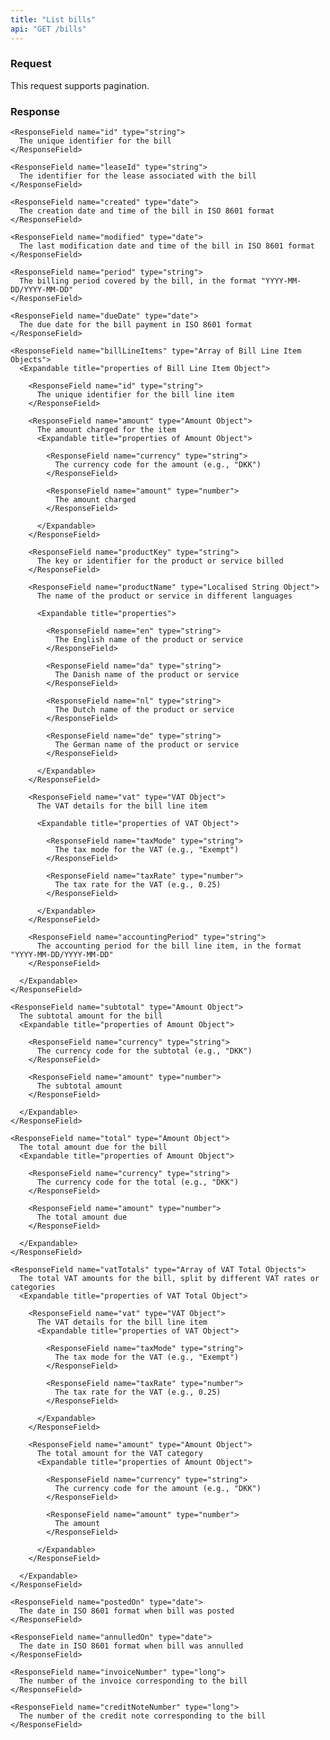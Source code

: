 ```yaml
---
title: "List bills"
api: "GET /bills"
---
```


### Request

This request supports pagination.

### Response

<ResponseField name="bills" type="array">
  <Expandable>

    <ResponseField name="id" type="string">
      The unique identifier for the bill
    </ResponseField>

    <ResponseField name="leaseId" type="string">
      The identifier for the lease associated with the bill
    </ResponseField>

    <ResponseField name="created" type="date">
      The creation date and time of the bill in ISO 8601 format
    </ResponseField>

    <ResponseField name="modified" type="date">
      The last modification date and time of the bill in ISO 8601 format
    </ResponseField>

    <ResponseField name="period" type="string">
      The billing period covered by the bill, in the format "YYYY-MM-DD/YYYY-MM-DD"
    </ResponseField>

    <ResponseField name="dueDate" type="date">
      The due date for the bill payment in ISO 8601 format
    </ResponseField>

    <ResponseField name="billLineItems" type="Array of Bill Line Item Objects">
      <Expandable title="properties of Bill Line Item Object">

        <ResponseField name="id" type="string">
          The unique identifier for the bill line item
        </ResponseField>

        <ResponseField name="amount" type="Amount Object">
          The amount charged for the item
          <Expandable title="properties of Amount Object">

            <ResponseField name="currency" type="string">
              The currency code for the amount (e.g., "DKK")
            </ResponseField>

            <ResponseField name="amount" type="number">
              The amount charged
            </ResponseField>

          </Expandable>
        </ResponseField>

        <ResponseField name="productKey" type="string">
          The key or identifier for the product or service billed
        </ResponseField>

        <ResponseField name="productName" type="Localised String Object">
          The name of the product or service in different languages

          <Expandable title="properties">

            <ResponseField name="en" type="string">
              The English name of the product or service
            </ResponseField>

            <ResponseField name="da" type="string">
              The Danish name of the product or service
            </ResponseField>

            <ResponseField name="nl" type="string">
              The Dutch name of the product or service
            </ResponseField>

            <ResponseField name="de" type="string">
              The German name of the product or service
            </ResponseField>

          </Expandable>
        </ResponseField>

        <ResponseField name="vat" type="VAT Object">
          The VAT details for the bill line item

          <Expandable title="properties of VAT Object">

            <ResponseField name="taxMode" type="string">
              The tax mode for the VAT (e.g., "Exempt")
            </ResponseField>

            <ResponseField name="taxRate" type="number">
              The tax rate for the VAT (e.g., 0.25)
            </ResponseField>

          </Expandable>
        </ResponseField>

        <ResponseField name="accountingPeriod" type="string">
          The accounting period for the bill line item, in the format "YYYY-MM-DD/YYYY-MM-DD"
        </ResponseField>

      </Expandable>
    </ResponseField>

    <ResponseField name="subtotal" type="Amount Object">
      The subtotal amount for the bill
      <Expandable title="properties of Amount Object">

        <ResponseField name="currency" type="string">
          The currency code for the subtotal (e.g., "DKK")
        </ResponseField>

        <ResponseField name="amount" type="number">
          The subtotal amount
        </ResponseField>

      </Expandable>
    </ResponseField>

    <ResponseField name="total" type="Amount Object">
      The total amount due for the bill
      <Expandable title="properties of Amount Object">

        <ResponseField name="currency" type="string">
          The currency code for the total (e.g., "DKK")
        </ResponseField>

        <ResponseField name="amount" type="number">
          The total amount due
        </ResponseField>

      </Expandable>
    </ResponseField>

    <ResponseField name="vatTotals" type="Array of VAT Total Objects">
      The total VAT amounts for the bill, split by different VAT rates or categories
      <Expandable title="properties of VAT Total Object">

        <ResponseField name="vat" type="VAT Object">
          The VAT details for the bill line item
          <Expandable title="properties of VAT Object">

            <ResponseField name="taxMode" type="string">
              The tax mode for the VAT (e.g., "Exempt")
            </ResponseField>

            <ResponseField name="taxRate" type="number">
              The tax rate for the VAT (e.g., 0.25)
            </ResponseField>

          </Expandable>
        </ResponseField>

        <ResponseField name="amount" type="Amount Object">
          The total amount for the VAT category
          <Expandable title="properties of Amount Object">

            <ResponseField name="currency" type="string">
              The currency code for the amount (e.g., "DKK")
            </ResponseField>

            <ResponseField name="amount" type="number">
              The amount
            </ResponseField>

          </Expandable>
        </ResponseField>

      </Expandable>
    </ResponseField>

    <ResponseField name="postedOn" type="date">
      The date in ISO 8601 format when bill was posted
    </ResponseField>

    <ResponseField name="annulledOn" type="date">
      The date in ISO 8601 format when bill was annulled
    </ResponseField>

    <ResponseField name="invoiceNumber" type="long">
      The number of the invoice corresponding to the bill
    </ResponseField>

    <ResponseField name="creditNoteNumber" type="long">
      The number of the credit note corresponding to the bill
    </ResponseField>

  </Expandable>
</ResponseField>

